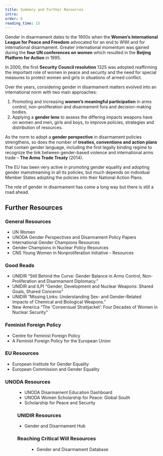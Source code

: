 ```yaml
---
title: Summary and Further Resources
intro:
order: 6
reading_time: 15
---
```


<Figure
  size="medium"
  src="science-fair_large.jpg"
  caption=""
  credit="Thierry Roge / European Union, 2012"
  license="all-reserved"
  alt="A person with shoulder-length hair is seen walking through a series of outdoor conference booths. Red writing on the back of their lab coat reads: Science: its a girl thing!"
></Figure>

Gender in disarmament dates to the 1900s when the **Women’s International League for Peace and Freedom** advocated for an end to WWI and for international disarmament.
Greater international momentum was gained during the **four UN conferences on women** which resulted in the **Beijing Platform for Action** in 1995.

In 2000, the first **Security Council resolution** 1325 was adopted reaffirming the important role of women in peace and security and the need for special measures to protect women and girls in situations of armed conflict.

Over the years, considering gender in disarmament matters evolved into an international norm with two main approaches:

1. Promoting and increasing **women’s meaningful participation** in arms control, non-proliferation and disarmament fora and decision-making bodies.
2. Applying a **gender lens** to assess the differing impacts weapons have on women and men, girls and boys, to improve policies, strategies and distribution of resources.

As the norm to adopt a **gender perspective** in disarmament policies strengthens, so does the number of **treaties, conventions and action plans** that contain gender language, including the first legally binding regime to recognize the link between gender-based violence and international arms trade – **The Arms Trade Treaty** (2014).

The EU has been very active in promoting gender equality and adopting gender mainstreaming in all its policies, but much depends on individual Member States adopting the policies into their National Action Plans.

The role of gender in disarmament has come a long way but there is still a road ahead.

## Further Resources

### General Resources

- UN Women
- UNODA Gender Perspectives and Disarmament Policy Papers
- International Gender Champions Resources
- Gender Champions in Nuclear Policy Resources
- CNS Young Women in Nonproliferation Initiative - Resources

### Good Reads

- UNIDIR “Still Behind the Curve: Gender Balance in Arms Control, Non-Proliferation and Disarmament Diplomacy.”
- UNIDIR and ILPI “Gender, Development and Nuclear Weapons: Shared Goals, Shared Concerns”
- UNIDIR “Missing Links: Understanding Sex- and Gender-Related Impacts of Chemical and Biological Weapons.”
- New America “The ‘Consensual Straitjacket’: Four Decades of Women in Nuclear Security”

### Feminist Foreign Policy

- Centre for Feminist Foreign Policy
- A Feminist Foreign Policy for the European Union

### EU Resources

- European Institute for Gender Equality
- European Commission and Gender Equality

### UNODA Resources

<Figure size="small" src="unoda-website.jpg" caption="Webpage of UNODA." credit="UNODA" license="cc-by-2" alt="TODO" />

- UNODA Disarmament Education Dashboard
- UNODA Women Scholarship for Peace: Global South
- Scholarship for Peace and Security

### UNIDIR Resources

- Gender and Disarmament Hub

### Reaching Critical Will Resources

<Figure size="small" src="critwill-website.jpg" caption="Webpage of Reasearching Critical Will." credit="UNODA" license="cc-by-2" alt="TODO" />

- Gender and Disarmament Database
